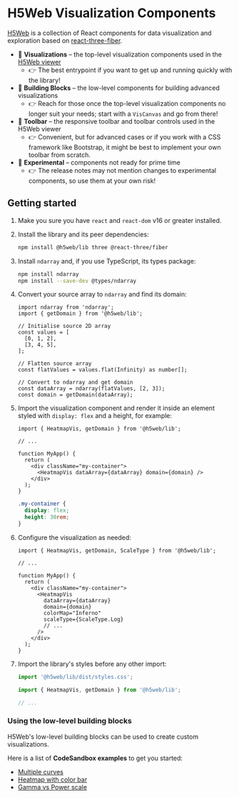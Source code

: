
<Meta title="Getting started" />

# H5Web Visualization Components

[H5Web](https://github.com/silx-kit/h5web) is a collection of React components for data visualization and exploration based on
[react-three-fiber](https://github.com/react-spring/react-three-fiber).

- 🎨 **Visualizations** – the top-level visualization components used in the [H5Web viewer](https://www.npmjs.com/package/@h5web/app)
  - 👉 The best entrypoint if you want to get up and running quickly with the library!
- 🧱 **Building Blocks** – the low-level components for building advanced visualizations
  - 👉 Reach for those once the top-level visualization components no longer suit your needs; start with a `VisCanvas` and go from there!
- 🧰 **Toolbar** – the responsive toolbar and toolbar controls used in the H5Web viewer
  - 👉 Convenient, but for advanced cases or if you work with a CSS framework like Bootstrap, it might be best to implement your own toolbar from scratch.
- 🧪 **Experimental** – components not ready for prime time
  - 👉 The release notes may not mention changes to experimental components, so use them at your own risk!

## Getting started

1. Make you sure you have `react` and `react-dom` v16 or greater installed.
1. Install the library and its peer dependencies:

   ```bash
   npm install @h5web/lib three @react-three/fiber
   ```

1. Install `ndarray` and, if you use TypeScript, its types package:

   ```bash
   npm install ndarray
   npm install --save-dev @types/ndarray
   ```

1. Convert your source array to `ndarray` and find its domain:

   ```tsx
   import ndarray from 'ndarray';
   import { getDomain } from '@h5web/lib';

   // Initialise source 2D array
   const values = [
     [0, 1, 2],
     [3, 4, 5],
   ];

   // Flatten source array
   const flatValues = values.flat(Infinity) as number[];

   // Convert to ndarray and get domain
   const dataArray = ndarray(flatValues, [2, 3]);
   const domain = getDomain(dataArray);
   ```

1. Import the visualization component and render it inside an element styled with `display: flex` and a height, for example:

   ```tsx
   import { HeatmapVis, getDomain } from '@h5web/lib';

   // ...

   function MyApp() {
     return (
       <div className="my-container">
         <HeatmapVis dataArray={dataArray} domain={domain} />
       </div>
     );
   }
   ```

   ```css
   .my-container {
     display: flex;
     height: 30rem;
   }
   ```

1. Configure the visualization as needed:

   ```tsx
   import { HeatmapVis, getDomain, ScaleType } from '@h5web/lib';

   // ...

   function MyApp() {
     return (
       <div className="my-container">
         <HeatmapVis
           dataArray={dataArray}
           domain={domain}
           colorMap="Inferno"
           scaleType={ScaleType.Log}
           // ...
         />
       </div>
     );
   }
   ```

1. Import the library's styles before any other import:

   ```ts
   import '@h5web/lib/dist/styles.css';

   import { HeatmapVis, getDomain } from '@h5web/lib';

   // ...
   ```

### Using the low-level building blocks

H5Web's low-level building blocks can be used to create custom visualizations.

Here is a list of **CodeSandbox examples** to get you started:

- [Multiple curves](https://codesandbox.io/p/sandbox/h5weblib-multiple-curves-46kppn)
- [Heatmap with color bar](https://codesandbox.io/p/sandbox/h5weblib-heatmap-with-tooltip-4nc9hp)
- [Gamma vs Power scale](https://codesandbox.io/p/sandbox/h5weblib-gamma-vs-power-kksyd7)
